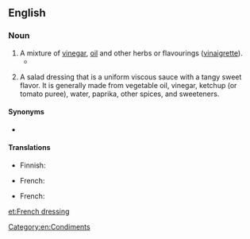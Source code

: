 ==English==
{{wikipedia}}

===Noun===
{{en-noun|-|s}}

# A mixture of [[vinegar]], [[oil]] and other herbs or flavourings ([[vinaigrette]]).
#* {{quote-book|author=Eva Greene Fuller|passage=''CREAM CHEESE AND CUCUMBER SANDWICH'': On thin slices of lightly buttered brown bread spread cream cheese; over same sprinkle chopped cucumbers that have been mixed with a little '''French dressing'''. Cover with another slice of lightly buttered brown bread.|page=108|title=The Up-To-Date Sandwich Book: 400 Ways to Make a Sandwich|publisher=|year=1909}}
# {{lb|en|US}} A salad dressing that is a uniform viscous sauce with a tangy sweet flavor. It is generally made from vegetable oil, vinegar, ketchup (or tomato puree), water, paprika, other spices, and sweeteners. {{defdate|From the 1950s}}

====Synonyms====
* {{sense|First sense}} {{l|en|vinaigrette}}

====Translations====
{{trans-top|a mixture of vinegar, oil and other herbs or flavourings}}
* Finnish: {{t+|fi|ranskalainen}} {{t+|fi|kastike}}
{{trans-mid}}
* French: {{t+|fr|vinaigrette|f}}
{{trans-bottom}}

{{trans-top|US: A salad dressing}}
{{trans-mid}}
* French: {{t|fr|vinaigrette française|f}}
{{trans-bottom}}

[[Category:en:Condiments]]

[[et:French dressing]]